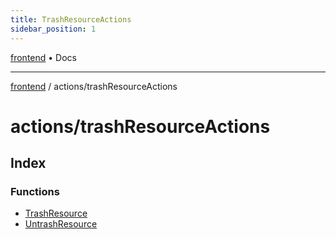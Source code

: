 ```yaml
---
title: TrashResourceActions
sidebar_position: 1
---
```


[frontend](./trashResourceActions/../..) • Docs

***

[frontend](./trashResourceActions/../..) / actions/trashResourceActions

# actions/trashResourceActions

## Index

### Functions

- [TrashResource](./trashResourceActions/functions/TrashResource)
- [UntrashResource](./trashResourceActions/functions/UntrashResource)
